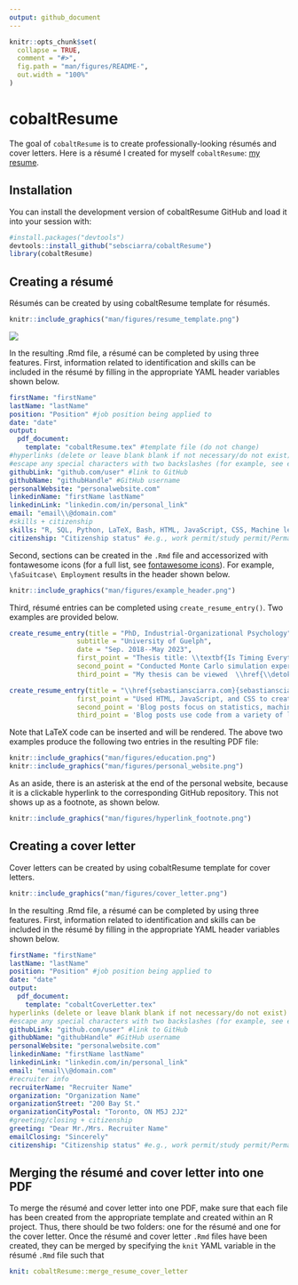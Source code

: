 ```yaml
---
output: github_document
---
```


<!-- README.md is generated from README.Rmd. Please edit that file -->

```r
knitr::opts_chunk$set(
  collapse = TRUE,
  comment = "#>",
  fig.path = "man/figures/README-",
  out.width = "100%"
)
```

# cobaltResume

The goal of `cobaltResume` is to create professionally-looking résumés and cover letters. Here is a résumé I created for myself  `cobaltResume`: [my resume](man/resume_cover_letter.pdf). 

## Installation

You can install the development version of cobaltResume GitHub and load it into your session with:

```r
#install.packages("devtools")
devtools::install_github("sebsciarra/cobaltResume")
library(cobaltResume)
```

## Creating a résumé

Résumés can be created by using cobaltResume template for résumés.

```r
knitr::include_graphics("man/figures/resume_template.png")
```

 ![](https://raw.githubusercontent.com/sebsciarra/cobaltResume/man/figures/figures/resume_template.png)

In the resulting .Rmd file, a résumé can be completed by using three features. First, information related to identification and skills can be included in the résumé by filling in the appropriate YAML header variables shown below.

```yaml
firstName: "firstName"
lastName: "lastName"
position: "Position" #job position being applied to 
date: "date" 
output: 
  pdf_document:
    template: "cobaltResume.tex" #template file (do not change)
#hyperlinks (delete or leave blank blank if not necessary/do not exist)
#escape any special characters with two backslashes (for example, see email variable)
githubLink: "github.com/user" #link to GitHub
githubName: "githubHandle" #GitHub username
personalWebsite: "personalwebsite.com"
linkedinName: "firstName lastName"
linkedinLink: "linkedin.com/in/personal_link"
email: "email\\@domain.com" 
#skills + citizenship
skills: "R, SQL, Python, LaTeX, Bash, HTML, JavaScript, CSS, Machine learning, Data science, Data visualization, Knowledge translation" #skills relevant to the job
citizenship: "Citizenship status" #e.g., work permit/study permit/Permanent resident/citizen, etc.
```



Second, sections can be created in the `.Rmd` file and accessorized with fontawesome icons (for a full list, see [fontawesome icons](http://mirrors.ibiblio.org/CTAN/fonts/fontawesome5/doc/fontawesome5.pdf)). For example, `\faSuitcase\ Employment` results in the header shown below. 

```r
knitr::include_graphics("man/figures/example_header.png")
```

Third, résumé entries can be completed using `create_resume_entry()`. Two examples are provided below. 

```r
create_resume_entry(title = "PhD, Industrial-Organizational Psychology", 
                 subtitle = "University of Guelph", 
                 date = "Sep. 2018--May 2023", 
                 first_point = "Thesis title: \\textbf{Is Timing Everything? The Effects of Measurement Timing on the \\newline Performance of Nonlinear Longitudinal Models}", 
                 second_point = "Conducted Monte Carlo simulation experiments using R on an Amazon Web Services (AWS) instance to evaluate the performance of structured latent growth curve models under several conditions", 
                 third_point = "My thesis can be viewed  \\href{\\detokenize{https://atrium.lib.uoguelph.ca/xmlui/bitstream/handle/10214/27543/Sciarra_Sebastian_202304_PhD.pdf?sequence=1&isAllowed=y}}{\\textcolor{blue}{here}}")

create_resume_entry(title = "\\href{sebastiansciarra.com}{sebastiansciarra.com}\\footnote{clickable hyperlink to the corresponding repository on my GitHub}", subtitle = "Personal website", date = "Mar. 2023", 
                 first_point = "Used HTML, JavaScript, and CSS to create a personal website for writing blog posts",
                 second_point = 'Blog posts focus on statistics, machine learning, and coding by explaining technical details, providing demonstrations, and conducting simulation experiments', 
                 third_point = 'Blog posts use code from a variety of language to explain content. As an example, my post titled ``\\href{https://sebastiansciarra.com/coding_tricks/em_demo/}{\\textcolor{blue}{Coding and Visualizing the Expectation-Maximization Algorithm}}" used R, Python, and CSS code')
```

Note that LaTeX code can be inserted and will be rendered. The above two examples produce the following two entries in the resulting PDF file: 

```r
knitr::include_graphics("man/figures/education.png")
knitr::include_graphics("man/figures/personal_website.png")
```

As an aside, there is an asterisk at the end of the personal website, because it is a clickable hyperlink to the corresponding GitHub repository. This not shows up as a footnote, as shown below. 


```r
knitr::include_graphics("man/figures/hyperlink_footnote.png")
```

## Creating a cover letter

Cover letters can be created by using cobaltResume template for cover letters.

```r
knitr::include_graphics("man/figures/cover_letter.png")
```

In the resulting .Rmd file, a résumé can be completed by using three features. First, information related to identification and skills can be included in the résumé by filling in the appropriate YAML header variables shown below.

```yaml
firstName: "firstName"
lastName: "lastName"
position: "Position" #job position being applied to 
date: "date" 
output: 
  pdf_document:
    template: "cobaltCoverLetter.tex"
hyperlinks (delete or leave blank blank if not necessary/do not exist)
#escape any special characters with two backslashes (for example, see email variable)
githubLink: "github.com/user" #link to GitHub
githubName: "githubHandle" #GitHub username
personalWebsite: "personalwebsite.com"
linkedinName: "firstName lastName"
linkedinLink: "linkedin.com/in/personal_link"
email: "email\\@domain.com" 
#recruiter info 
recruiterName: "Recruiter Name"
organization: "Organization Name"
organizationStreet: "200 Bay St."
organizationCityPostal: "Toronto, ON M5J 2J2"
#greeting/closing + citizenship
greeting: "Dear Mr./Mrs. Recruiter Name"
emailClosing: "Sincerely"
citizenship: "Citizenship status" #e.g., work permit/study permit/Permanent resident/citizen, etc.
```


## Merging the résumé and cover letter into one PDF

To merge the résumé and cover letter into one PDF, make sure that each file has been created from the appropriate template and created within an R project. Thus, there should be two folders: one for the résumé and one for the cover letter. Once the résumé and cover letter `.Rmd` files have been created, they can be merged by specifying the `knit` YAML variable in the résumé `.Rmd` file such that 

```yaml
knit: cobaltResume::merge_resume_cover_letter
```

